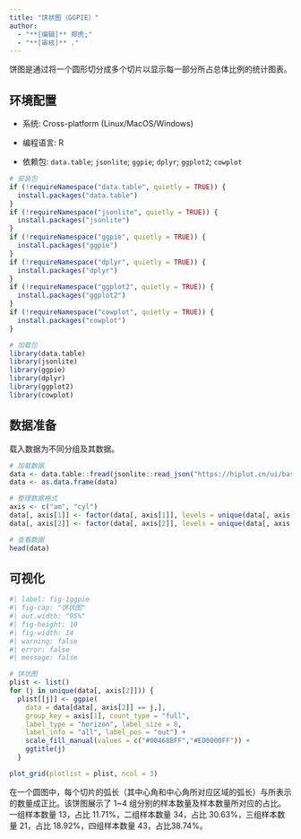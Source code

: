 ```yaml
---
title: "饼状图（GGPIE）"
author:
  - "**[编辑]** 郑虎;"
  - "**[审核]** ."
---
```


饼图是通过将一个圆形切分成多个切片以显示每一部分所占总体比例的统计图表。

## 环境配置

-   系统: Cross-platform (Linux/MacOS/Windows)

-   编程语言: R

-   依赖包: `data.table`; `jsonlite`; `ggpie`; `dplyr`; `ggplot2`; `cowplot`

```r
# 安装包
if (!requireNamespace("data.table", quietly = TRUE)) {
  install.packages("data.table")
}
if (!requireNamespace("jsonlite", quietly = TRUE)) {
  install.packages("jsonlite")
}
if (!requireNamespace("ggpie", quietly = TRUE)) {
  install.packages("ggpie")
}
if (!requireNamespace("dplyr", quietly = TRUE)) {
  install.packages("dplyr")
}
if (!requireNamespace("ggplot2", quietly = TRUE)) {
  install.packages("ggplot2")
}
if (!requireNamespace("cowplot", quietly = TRUE)) {
  install.packages("cowplot")
}

# 加载包
library(data.table)
library(jsonlite)
library(ggpie)
library(dplyr)
library(ggplot2)
library(cowplot)
```

## 数据准备

载入数据为不同分组及其数据。

```r
# 加载数据
data <- data.table::fread(jsonlite::read_json("https://hiplot.cn/ui/basic/ggpie/data.json")$exampleData$textarea[[1]])
data <- as.data.frame(data)

# 整理数据格式
axis <- c("am", "cyl")
data[, axis[1]] <- factor(data[, axis[1]], levels = unique(data[, axis[1]]))
data[, axis[2]] <- factor(data[, axis[2]], levels = unique(data[, axis[2]]))

# 查看数据
head(data)
```

## 可视化

```r
#| label: fig-1ggpie
#| fig-cap: "饼状图"
#| out.width: "95%"
#| fig-height: 10
#| fig-width: 14
#| warning: false
#| error: false
#| message: false

# 饼状图
plist <- list()
for (j in unique(data[, axis[2]])) {
  plist[[j]] <- ggpie(
    data = data[data[, axis[2]] == j,],
    group_key = axis[1], count_type = "full",
    label_type = "horizon", label_size = 8,
    label_info = "all", label_pos = "out") + 
    scale_fill_manual(values = c("#00468BFF","#ED0000FF")) +
    ggtitle(j)
  }

plot_grid(plotlist = plist, ncol = 3)
```

在一个圆图中，每个切片的弧长（其中心角和中心角所对应区域的弧长）与所表示的数量成正比。该饼图展示了 1~4 组分别的样本数量及样本数量所对应的占比。一组样本数量 13，占比 11.71%，二组样本数量 34，占比 30.63%，三组样本数量 21，占比 18.92%，四组样本数量 43，占比38.74%。




